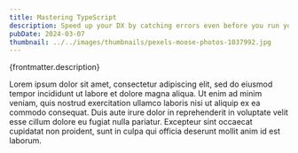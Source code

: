 ```yaml
---
title: Mastering TypeScript
description: Speed up your DX by catching errors even before you run your code
pubDate: 2024-03-07
thumbnail: ../../images/thumbnails/pexels-moose-photos-1037992.jpg
---
```


<p>{frontmatter.description}</p>

Lorem ipsum dolor sit amet, consectetur adipiscing elit, sed do eiusmod tempor incididunt ut labore et dolore magna aliqua. Ut enim ad minim veniam, quis nostrud exercitation ullamco laboris nisi ut aliquip ex ea commodo consequat. Duis aute irure dolor in reprehenderit in voluptate velit esse cillum dolore eu fugiat nulla pariatur. Excepteur sint occaecat cupidatat non proident, sunt in culpa qui officia deserunt mollit anim id est laborum.
